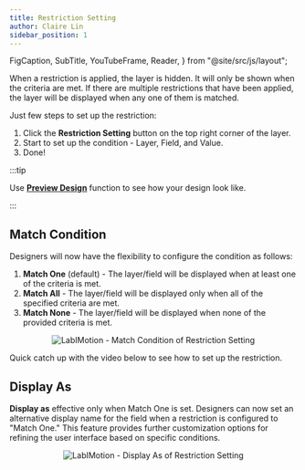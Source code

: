 ```yaml
---
title: Restriction Setting
author: Claire Lin
sidebar_position: 1
---
```


  FigCaption,
  SubTitle,
  YouTubeFrame,
  Reader,
} from "@site/src/js/layout";

<Reader text="Designer" />

When a restriction is applied, the layer is hidden. It will only be shown when the criteria are met. If there are multiple restrictions that have been applied, the layer will be displayed when any one of them is matched.

Just few steps to set up the restriction:

1. Click the **Restriction Setting** <FontAwesomeIcon icon={faCogs} /> button on the top right corner of the layer.
2. Start to set up the condition - Layer, Field, and Value.
3. Done!

:::tip

Use [**Preview Design**](../../template-features/preview-design.mdx) function to see how your design look like.

:::

## Match Condition

Designers will now have the flexibility to configure the condition as follows:

1. **Match One** (default) - The layer/field will be displayed when at least one of the criteria is met.
2. **Match All** - The layer/field will be displayed only when all of the specified criteria are met.
3. **Match None** - The layer/field will be displayed when none of the provided criteria is met.

<p align="center">
  <img
    src="https://github.com/LabIMotion/labimotion/assets/42910431/a25811cf-5f2f-40ed-a7c3-20d75317d2e3"
    alt="LabIMotion - Match Condition of Restriction Setting"
  />
  <FigCaption text="Match Condition of Restriction Setting" />
</p>

Quick catch up with the video below to see how to set up the restriction.

<YouTubeFrame
  src="https://www.youtube-nocookie.com/embed/Ra6ro2F-ZLY"
  title="Designer: Layer Restriction Setting."
/>

<FigCaption text="Designer: Layer Restriction Setting." />

## Display As

**Display as** effective only when Match One is set. Designers can now set an alternative display name for the field when a restriction is configured to "Match One." This feature provides further customization options for refining the user interface based on specific conditions.

<p align="center">
  <img
    src="https://github.com/LabIMotion/labimotion/assets/42910431/037d0860-3403-4628-825d-62da606ccf5f"
    alt="LabIMotion - Display As of Restriction Setting"
  />
  <FigCaption text="Display As of Restriction Setting" />
</p>
